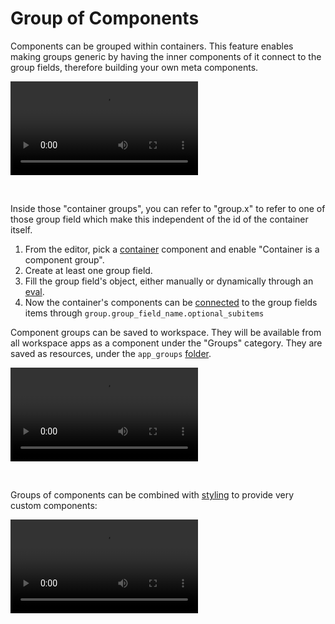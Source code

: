 
# Group of Components

Components can be grouped within containers. This feature enables making groups generic by having the inner components of it connect to the group fields, therefore building your own meta components.

<video
	className="border-2 rounded-xl object-cover w-full h-full dark:border-gray-800"
	autoPlay
	controls
	id="main-video"
	src="/videos/group_of_components.mp4"
/>

<br />

Inside those "container groups", you can refer to "group.x" to refer to one of those group field which make this independent of the id of the container itself.

1. From the editor, pick a [container](../4_app_configuration_settings/container.mdx) component and enable "Container is a component group".
2. Create at least one group field.
3. Fill the group field's object, either manually or dynamically through an [eval](../3_app-runnable-panel.mdx#evals).
4. Now the container's components can be [connected](../2_connecting_components/index.mdx) to the group fields items through `group.group_field_name.optional_subitems`

Component groups can be saved to workspace. They will be available from all workspace apps as a component under the "Groups" category. They are saved as resources, under the `app_groups` [folder](../../core_concepts/8_groups_and_folders/index.mdx).

<video
	className="border-2 rounded-xl object-cover w-full h-full dark:border-gray-800"
	autoPlay
	controls
	src="/videos/save_component_group.mp4"
/>

<br />

Groups of components can be combined with [styling](./4_app_styling.mdx) to provide very custom components:

<video
	className="border-2 rounded-xl object-cover w-full h-full dark:border-gray-800"
	autoPlay
	controls
	src="/videos/group_of_components_with_style.mp4"
/>

<br />

<div className="grid grid-cols-2 gap-2 my-4">
	<DocCard
		color="orange"
		title="Styling"
		description="Give styling to your app & components."
		href="/docs/apps/app_configuration_settings/app_styling"
	/>
</div>
